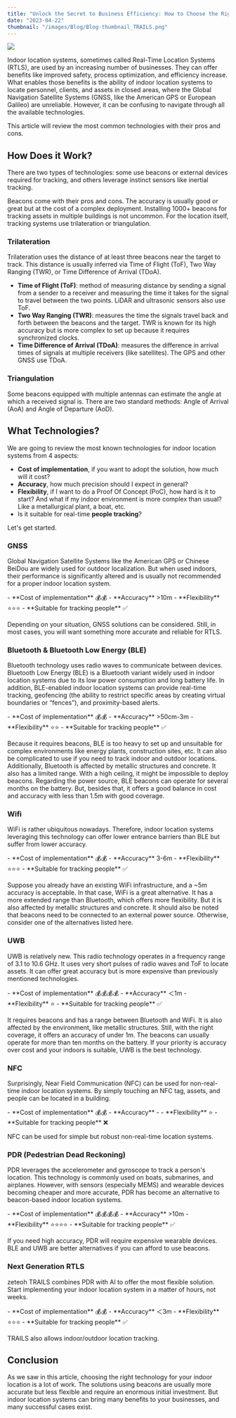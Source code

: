 ```yaml
---
title: "Unlock the Secret to Business Efficiency: How to Choose the Right Indoor Location System"
date: "2023-04-22"
thumbnail: "/images/Blog/Blog-thumbnail_TRAILS.png"
---
```


![](/images/Blog/Blog-thumbnail_TRAILS.png)

Indoor location systems, sometimes called Real-Time Location Systems (RTLS), are used by an increasing number of businesses. They can offer benefits like improved safety, process optimization, and efficiency increase. What enables those benefits is the ability of indoor location systems to locate personnel, clients, and assets in closed areas, where the Global Navigation Satellite Systems (GNSS, like the American GPS or European Galileo) are unreliable. However, it can be confusing to navigate through all the available technologies.

This article will review the most common technologies with their pros and cons.

## How Does it Work?

There are two types of technologies: some use beacons or external devices required for tracking, and others leverage instinct sensors like inertial tracking.

Beacons come with their pros and cons. The accuracy is usually good or great but at the cost of a complex deployment. Installing 1000+ beacons for tracking assets in multiple buildings is not uncommon. For the location itself, tracking systems use trilateration or triangulation.

### Trilateration

Trilateration uses the distance of at least three beacons near the target to track. This distance is usually inferred via Time of Flight (ToF), Two Way Ranging (TWR), or Time Difference of Arrival (TDoA).

- **Time of Flight (ToF)**: method of measuring distance by sending a signal from a sender to a receiver and measuring the time it takes for the signal to travel between the two points. LiDAR and ultrasonic sensors also use ToF.
- **Two Way Ranging (TWR)**: measures the time the signals travel back and forth between the beacons and the target. TWR is known for its high accuracy but is more complex to set up because it requires synchronized clocks.
- **Time Difference of Arrival (TDoA)**: measures the difference in arrival times of signals at multiple receivers (like satellites). The GPS and other GNSS use TDoA.

<ImageWithCaption
  image_url="/images/Blog/2023-0422/trilateration.png"
  long_caption="Trilateration: using the distance between at least 3 beacons or more and the object to track, we compute the position of the target."
  alt="An image of 3 locators and their own circle representing their range and the intersection being the located"
/>

### Triangulation

Some beacons equipped with multiple antennas can estimate the angle at which a received signal is. There are two standard methods: Angle of Arrival (AoA) and Angle of Departure (AoD).

<ImageWithCaption
  image_url="/images/Blog/2023-0422/triangulation-bluetooth.png"
  long_caption="Triangulation: using 2 beacons or more, we can locate a target. Bluetooth devices use an array of antennas to estimate the angle at which a signal is received."
  alt="An image of 2 locators showing the angle at which the signal is receive that enables location."
/>

## What Technologies?

We are going to review the most known technologies for indoor location systems from 4 aspects:

- **Cost of implementation**, if you want to adopt the solution, how much will it cost?
- **Accuracy**, how much precision should I expect in general?
- **Flexibility**, if I want to do a Proof Of Concept (PoC), how hard is it to start? And what if my indoor environment is more complex than usual? Like a metallurgical plant, a boat, etc.
- Is it suitable for real-time **people tracking**?

Let's get started.

### GNSS

Global Navigation Satellite Systems like the American GPS or Chinese BeiDou are widely used for outdoor localization. But when used indoors, their performance is significantly altered and is usually not recommended for a proper indoor location system.

<Callout>
  - **Cost of implementation** 💰💰 - **Accuracy** >10m - **Flexibility** ⭐⭐⭐
  - **Suitable for tracking people** ✅
</Callout>

Depending on your situation, GNSS solutions can be considered. Still, in most cases, you will want something more accurate and reliable for RTLS.

### Bluetooth & Bluetooth Low Energy (BLE)

Bluetooth technology uses radio waves to communicate between devices. Bluetooth Low Energy (BLE) is a Bluetooth variant widely used in indoor location systems due to its low power consumption and long battery life. In addition, BLE-enabled indoor location systems can provide real-time tracking, geofencing (the ability to restrict specific areas by creating virtual boundaries or “fences”), and proximity-based alerts.

<Callout>
  - **Cost of implementation** 💰💰 - **Accuracy** >50cm-3m - **Flexibility**
  ⭐⭐ - **Suitable for tracking people** ✅
</Callout>

Because it requires beacons, BLE is too heavy to set up and unsuitable for complex environments like energy plants, construction sites, etc. It can also be complicated to use if you need to track indoor and outdoor locations. Additionally, Bluetooth is affected by metallic structures and concrete. It also has a limited range. With a high ceiling, it might be impossible to deploy beacons. Regarding the power source, BLE beacons can operate for several months on the battery. But, besides that, it offers a good balance in cost and accuracy with less than 1.5m with good coverage.

### Wifi

WiFi is rather ubiquitous nowadays. Therefore, indoor location systems leveraging this technology can offer lower entrance barriers than BLE but suffer from lower accuracy.

<Callout>
  - **Cost of implementation** 💰💰 - **Accuracy** 3-6m - **Flexibility** ⭐⭐⭐
  - **Suitable for tracking people** ✅
</Callout>

Suppose you already have an existing WiFi infrastructure, and a ~5m accuracy is acceptable. In that case, WiFi is a great alternative. It has a more extended range than Bluetooth, which offers more flexibility. But it is also affected by metallic structures and concrete. It should also be noted that beacons need to be connected to an external power source. Otherwise, consider one of the alternatives listed here.

### UWB

UWB is relatively new. This radio technology operates in a frequency range of 3.1 to 10.6 GHz. It uses very short pulses of radio waves and ToF to locate assets. It can offer great accuracy but is more expensive than previously mentioned technologies.

<Callout>
  - **Cost of implementation** 💰💰💰💰 - **Accuracy** ＜1m - **Flexibility** ⭐
  - **Suitable for tracking people** ✅
</Callout>

It requires beacons and has a range between Bluetooth and WiFi. It is also affected by the environment, like metallic structures. Still, with the right coverage, it offers an accuracy of under 1m. The beacons can usually operate for more than ten months on the battery. If your priority is accuracy over cost and your indoors is suitable, UWB is the best technology.

### NFC

Surprisingly, Near Field Communication (NFC) can be used for non-real-time indoor location systems. By simply touching an NFC tag, assets, and people can be located in a building.

<Callout>
  - **Cost of implementation** 💰💰 - **Accuracy** - - **Flexibility** ⭐ -
  **Suitable for tracking people** ❌
</Callout>

NFC can be used for simple but robust non-real-time location systems.

### PDR (**Pedestrian** Dead Reckoning)

PDR leverages the accelerometer and gyroscope to track a person's location. This technology is commonly used on boats, submarines, and airplanes. However, with sensors (especially MEMS) and wearable devices becoming cheaper and more accurate, PDR has become an alternative to beacon-based indoor location systems.

<Callout>
  - **Cost of implementation** 💰💰💰💰 - **Accuracy** >10m - **Flexibility**
  ⭐⭐⭐⭐ - **Suitable for tracking people** ✅
</Callout>

If you need high accuracy, PDR will require expensive wearable devices. BLE and UWB are better alternatives if you can afford to use beacons.

### Next Generation RTLS

zeteoh TRAILS combines PDR with AI to offer the most flexible solution. Start implementing your indoor location system in a matter of hours, not weeks.

<Callout>
  - **Cost of implementation** 💰💰 - **Accuracy** ＜3m - **Flexibility** ⭐⭐⭐
  - **Suitable for tracking people** ✅
</Callout>

TRAILS also allows indoor/outdoor location tracking.

<BlogCta />

## Conclusion

As we saw in this article, choosing the right technology for your indoor location is a lot of work. The solutions using beacons are usually more accurate but less flexible and require an enormous initial investment. But indoor location systems can bring many benefits to your businesses, and many successful cases exist.
